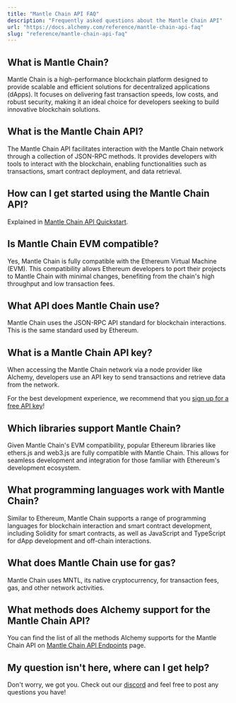 ```yaml
---
title: "Mantle Chain API FAQ"
description: "Frequently asked questions about the Mantle Chain API"
url: "https://docs.alchemy.com/reference/mantle-chain-api-faq"
slug: "reference/mantle-chain-api-faq"
---
```


## What is Mantle Chain?

Mantle Chain is a high-performance blockchain platform designed to provide scalable and efficient solutions for decentralized applications (dApps). It focuses on delivering fast transaction speeds, low costs, and robust security, making it an ideal choice for developers seeking to build innovative blockchain solutions.

## What is the Mantle Chain API?

The Mantle Chain API facilitates interaction with the Mantle Chain network through a collection of JSON-RPC methods. It provides developers with tools to interact with the blockchain, enabling functionalities such as transactions, smart contract deployment, and data retrieval.

## How can I get started using the Mantle Chain API?

Explained in [Mantle Chain API Quickstart](/reference/mantle-chain-api-quickstart).

## Is Mantle Chain EVM compatible?

Yes, Mantle Chain is fully compatible with the Ethereum Virtual Machine (EVM). This compatibility allows Ethereum developers to port their projects to Mantle Chain with minimal changes, benefiting from the chain's high throughput and low transaction fees.

## What API does Mantle Chain use?

Mantle Chain uses the JSON-RPC API standard for blockchain interactions. This is the same standard used by Ethereum.

## What is a Mantle Chain API key?

When accessing the Mantle Chain network via a node provider like Alchemy, developers use an API key to send transactions and retrieve data from the network.

For the best development experience, we recommend that you [sign up for a free API key](https://dashboard.alchemy.com/signup/)!

## Which libraries support Mantle Chain?

Given Mantle Chain's EVM compatibility, popular Ethereum libraries like ethers.js and web3.js are fully compatible with Mantle Chain. This allows for seamless development and integration for those familiar with Ethereum's development ecosystem.

## What programming languages work with Mantle Chain?

Similar to Ethereum, Mantle Chain supports a range of programming languages for blockchain interaction and smart contract development, including Solidity for smart contracts, as well as JavaScript and TypeScript for dApp development and off-chain interactions.

## What does Mantle Chain use for gas?

Mantle Chain uses MNTL, its native cryptocurrency, for transaction fees, gas, and other network activities.

## What methods does Alchemy support for the Mantle Chain API?

You can find the list of all the methods Alchemy supports for the Mantle Chain API on [Mantle Chain API Endpoints](/reference/mantle-chain-api-endpoints) page.

## My question isn't here, where can I get help?

Don't worry, we got you. Check out our [discord](https://alchemy.com/discord) and feel free to post any questions you have!
